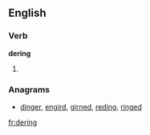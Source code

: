 ==English==

===Verb===
'''dering'''

# {{present participle of|[[dere]]}}

===Anagrams===
* [[dinger#English|dinger]], [[engird#English|engird]], [[girned#English|girned]], [[reding#English|reding]], [[ringed#English|ringed]]

[[fr:dering]]